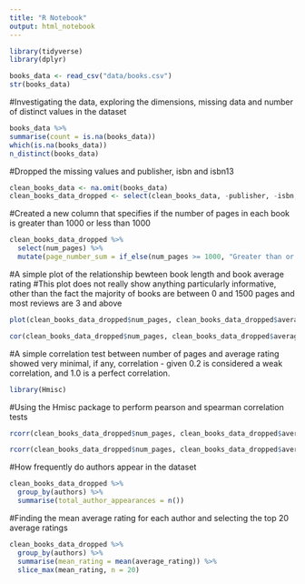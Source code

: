 ```yaml
---
title: "R Notebook"
output: html_notebook
---
```


```r
library(tidyverse)
library(dplyr)
```


```r
books_data <- read_csv("data/books.csv") 
str(books_data)
```


#Investigating the data, exploring the dimensions, missing data and number of distinct values in the dataset 
```r
books_data %>% 
summarise(count = is.na(books_data)) 
which(is.na(books_data)) 
n_distinct(books_data)
```


#Dropped the missing values and publisher, isbn and isbn13 
```r
clean_books_data <- na.omit(books_data) 
clean_books_data_dropped <- select(clean_books_data, -publisher, -isbn, -isbn13) 

```


#Created a new column that specifies if the number of pages in each book is greater than 1000 or less than 1000 
```r
clean_books_data_dropped %>% 
  select(num_pages) %>% 
  mutate(page_number_sum = if_else(num_pages >= 1000, "Greater than or equal to 1000", "Less than 1000")) 
```

#A simple plot of the relationship bewteen book length and book average rating 
#This plot does not really show anything particularly informative, other than the fact the majority of books are between 0 and 1500 pages and most reviews are 3 and above 
```r
plot(clean_books_data_dropped$num_pages, clean_books_data_dropped$average_rating) 
```

```r
cor(clean_books_data_dropped$num_pages, clean_books_data_dropped$average_rating)
```

#A simple correlation test between number of pages and average rating showed very minimal, if any, correlation - given 0.2 is considered a weak correlation, and 1.0 is a perfect correlation. 

```r
library(Hmisc)
```

#Using the Hmisc package to perform pearson and spearman correlation tests 
```r
rcorr(clean_books_data_dropped$num_pages, clean_books_data_dropped$average_rating, type=c("pearson"))
```

```r
rcorr(clean_books_data_dropped$num_pages, clean_books_data_dropped$average_rating, type=c("spearman"))
```

#How frequently do authors appear in the dataset 
```r
clean_books_data_dropped %>% 
  group_by(authors) %>%
  summarise(total_author_appearances = n()) 
```

#Finding the mean average rating for each author and selecting the top 20 average ratings 
```r
clean_books_data_dropped %>% 
  group_by(authors) %>% 
  summarise(mean_rating = mean(average_rating)) %>% 
  slice_max(mean_rating, n = 20) 
```
